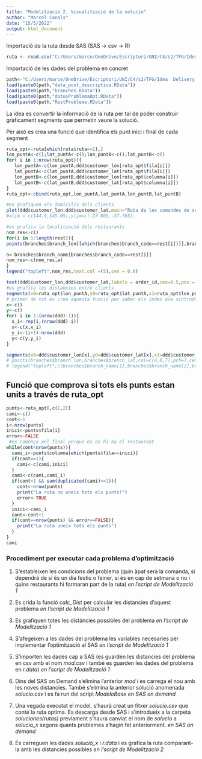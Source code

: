 ---
title: "Modelització 2. Visualització de la solució"
author: "Marcel Canals"
date: "15/5/2022"
output: html_document
---

Importació de la ruta desde SAS (SAS -> csv -> R)
```{r}
ruta <- read.csv("C:/Users/marce/OneDrive/Escriptori/UNI/C4/s2/TFG/Idea  Delivery restaurante Melbourne/bases de datos/base de modelos/soluciones(rutas) de SAS/solucio_p2_bo.csv")
```

Importació de les dades del problema en concret
```{r}
path<-"C:/Users/marce/OneDrive/Escriptori/UNI/C4/s2/TFG/Idea  Delivery restaurante Melbourne/bases de datos/"
load(paste0(path,"data_post_descriptiva.RData"))
load(paste0(path,"branches.RData"))
load(paste0(path,"datosProblemaOpt.RData"))
load(paste0(path,"RestProblema.RData"))
```

La idea es convertir la informació de la ruta per tal de poder construir gràficament segments que permetin veure la solució.

Per això es crea una funció que identifica els punt inici i final de cada segment
```{r}
ruta_opt<-ruta[which(ruta$ruta==1),]
lon_puntA<-c();lat_puntA<-c();lon_puntB<-c();lat_puntB<-c()
for( i in 1:nrow(ruta_opt)){
   lon_puntA<-c(lon_puntA,ddd$customer_lon[ruta_opt$fila[i]])
   lat_puntA<-c(lat_puntA,ddd$customer_lat[ruta_opt$fila[i]])
   lon_puntB<-c(lon_puntB,ddd$customer_lon[ruta_opt$columna[i]])
   lat_puntB<-c(lat_puntB,ddd$customer_lat[ruta_opt$columna[i]])
}
ruta_opt<-cbind(ruta_opt,lon_puntA,lat_puntA,lon_puntB,lat_puntB)
```



```{r}
#es grafiquen els domicilis dels clients
plot(ddd$customer_lon,ddd$customer_lat,main="Ruta de les comandes de sopar en vacances del restaurant Baker",xlab = "Longitud",ylab="Latitud") 
#xlim = c(144.9,145.05),ylim=c(-37.865,-37.765),

#es grafica la localització dels restaurants 
nom_res<-c()
for(i in 1:length(rest)){
points(branches$branch_lon[[which(branches$branch_code==rest[i])]],branches$branch_lat[[which(branches$branch_code==rest[i])]],col=(5),pch=9 ,cex=2)

a<-branches$branch_name[branches$branch_code==rest[i]]
nom_res<-c(nom_res,a)
}
legend("topleft",nom_res,text.col =(5),cex = 0.6)

text(ddd$customer_lon,ddd$customer_lat,labels = order_id,cex=0.5,pos = 1)
#es grafica les distancies entre clients
segments(x0=ruta_opt$lon_puntA,y0=ruta_opt$lat_puntA,x1=ruta_opt$lon_puntB,y1=ruta_opt$lat_puntB,lwd = 2)
# primer de tot es crea aquesta funció per saber els index que sintrodueixen a la funció segments
x<-c()
y<-c()
for( i in 1:(nrow(ddd)-1)){
  x_i<-rep(i,(nrow(ddd)-i))
  x<-c(x,x_i)
  y_i<-(i+1):nrow(ddd)
  y<-c(y,y_i)
}

segments(x0=ddd$customer_lon[x],y0=ddd$customer_lat[x],x1=ddd$customer_lon[y],y1=ddd$customer_lat[y],lty = 2,col = 3,lwd = 0.1)
# points(branches$branch_lon,branches$branch_lat,col=c(4,6,7),pch=7,cex=2)
# legend("topleft",c(branches$branch_name[1],branches$branch_name[2],branches$branch_name[3]),text.col = c(4,6,7))

```


## Funció que comprova si tots els punts estan units a través de ruta_opt
```{r}
punts<-ruta_opt[,c(1,2)]
cami<-c()
cont<-1
i<-nrow(punts)
inici<-punts$fila[i]
error<-FALSE
 #es comença pel final perque es on hi ha el restaurant
while(cont<nrow(punts)){
  cami_i<-punts$columna[which(punts$fila==inici)]
  if(cont==1){
    cami<-c(cami,inici)
  }
  cami<-c(cami,cami_i)
  if(cont>1 && sum(duplicated(cami)>=1)){
    cont<-nrow(punts)
    print("La ruta no uneix tots els punts!")
    error<-TRUE
  }
  inici<-cami_i
  cont<-cont+1
  if(cont==nrow(punts) && error==FALSE){
    print("La ruta uneix tots els punts")
  }
}
cami
```




### Procediment per executar cada problema d'optimització
1. S'estableixen les condicions del problema (quin àpat serà la comanda, si dependrà de si és un dia festiu o feiner, si és en cap de setmana o no i quins restaurants hi formaran part de la ruta)
*en l'script de Modelització 1*

2. Es crida la funció *calc_Dist* per calcular les distancies d'aquest problema
*en l'script de Modelització 1*

3. Es grafiquen totes les distàncies possibles del problema
*en l'script de Modelització 1*

4. S'afegeixen a les dades del problema les variables necesaries per implementar l'optimització al SAS
*en l'script de Modelització 1*

5. S'importen les dades cap a SAS (es guarden les distancies del problema en csv amb el nom *mod.csv* i també es guarden les dades del problema en *r.data*) *en l'script de Modelització 1*

6. Dins del SAS on Demand s'elimina l'anterior *mod* i es carrega el nou amb les noves distancies. També s'elimina la anterior solució anomenada *solucio.csv* i es fa run del script *ModeloBase*
*en SAS on demand*

7. Una vegada executat el model, s'haurà creat un fitxer *solucio.csv* que conté la ruta optima. Es descarga desde SAS i s'introdueix a la carpeta *soluciones(rutas)* previament s'haura canviat el nom de *solucio* a *solucio_x* segons quants problemes s'hagin fet anteriorment.
*en SAS on demand*

8. Es carreguen les dades *solució_x* i *r.data* i es grafica la ruta comparant-la amb les distancies possibles
*en l'script de Modelització 2*
